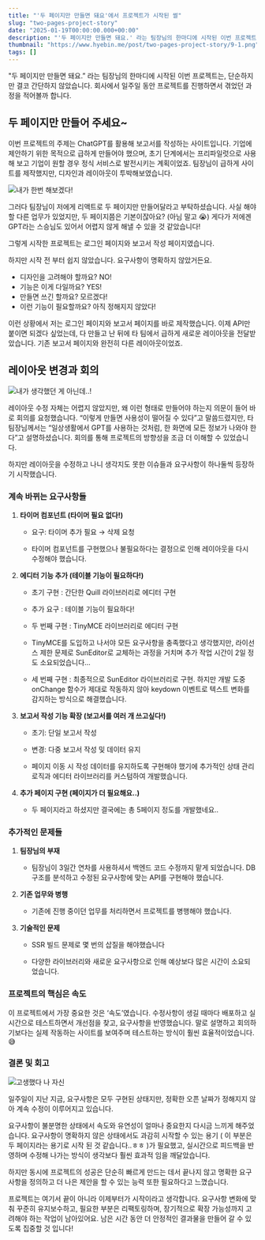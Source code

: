 ```yaml
---
title: "'두 페이지만 만들면 돼요'에서 프로젝트가 시작된 썰"
slug: "two-pages-project-story"
date: "2025-01-19T00:00:00.000+00:00"
description: "'두 페이지만 만들면 돼요.' 라는 팀장님의 한마디에 시작된 이번 프로젝트는, 단순하지만 결코 간단하지 않았습니다. 회사에서 일주일 동안 프로젝트를 진행하면서 겪었던 과정을 적어볼까 합니다."
thumbnail: "https://www.hyebin.me/post/two-pages-project-story/9-1.png"
tags: []
---
```


"두 페이지만 만들면 돼요.” 라는 팀장님의 한마디에 시작된 이번 프로젝트는, 단순하지만 결코 간단하지 않았습니다. 회사에서 일주일 동안 프로젝트를 진행하면서 겪었던 과정을 적어볼까 합니다.

## 두 페이지만 만들어 주세요~

이번 프로젝트의 주제는 ChatGPT를 활용해 보고서를 작성하는 사이트입니다. 기업에 제안하기 위한 목적으로 급하게 만들어야 했으며, 초기 단계에서는 프리파일럿으로 사용해 보고 기업이 원할 경우 정식 서비스로 발전시키는 계획이었죠. 팀장님이 급하게 사이트를 제작했지만, 디자인과 레이아웃이 투박해보였습니다.

![내가 한번 해보겠다!](/post/two-pages-project-story/9-1.png)

그러다 팀장님이 저에게 리액트로 두 페이지만 만들어달라고 부탁하셨습니다. 사실 해야 할 다른 업무가 있었지만, 두 페이지쯤은 기본이잖아요? (아님 말고 😭) 게다가 저에겐 GPT라는 스승님도 있어서 어렵지 않게 해낼 수 있을 것 같았습니다!

그렇게 시작한 프로젝트는 로그인 페이지와 보고서 작성 페이지였습니다.

하지만 시작 전 부터 쉽지 않았습니다. 요구사항이 명확하지 않았거든요.

- 디자인을 고려해야 할까요? NO!
- 기능은 이게 다일까요? YES!
- 만들면 쓰긴 할까요? 모르겠다!
- 이런 기능이 필요할까요? 아직 정해지지 않았다!

이런 상황에서 저는 로그인 페이지와 보고서 페이지를 바로 제작했습니다. 이제 API만 붙이면 되겠다 싶었는데, 다 만들고 난 뒤에 타 팀에서 급하게 새로운 레이아웃을 전달받았습니다. 기존 보고서 페이지와 완전히 다른 레이아웃이었죠.

## 레이아웃 변경과 회의

![내가 생각했던 게 아닌데..!](/post/two-pages-project-story/9-2.png)

레이아웃 수정 자체는 어렵지 않았지만, 왜 이런 형태로 만들어야 하는지 의문이 들어 바로 회의를 요청했습니다. “이렇게 만들면 사용성이 떨어질 수 있다”고 말씀드렸지만, 타 팀장님께서는 “일상생활에서 GPT를 사용하는 것처럼, 한 화면에 모든 정보가 나와야 한다”고 설명하셨습니다. 회의를 통해 프로젝트의 방향성을 조금 더 이해할 수 있었습니다.

하지만 레이아웃을 수정하고 나니 생각지도 못한 이슈들과 요구사항이 하나둘씩 등장하기 시작했습니다.

### 계속 바뀌는 요구사항들

1. **타이머 컴포넌트 (타이머 필요 없다!)**

   - 요구: 타이머 추가 필요 → 삭제 요청

   - 타이머 컴포넌트를 구현했으나 불필요하다는 결정으로 인해 레이아웃을 다시 수정해야 했습니다.

1. **에디터 기능 추가 (테이블 기능이 필요하다!)**

   - 초기 구현 : 간단한 Quill 라이브러리로 에디터 구현

   - 추가 요구 : 테이블 기능이 필요하다!

   - 두 번째 구현 : TinyMCE 라이브러리로 에디터 구현

   - TinyMCE를 도입하고 나서야 모든 요구사항을 충족했다고 생각했지만, 라이선스 제한 문제로 SunEditor로 교체하는 과정을 거치며 추가 작업 시간이 2일 정도 소요되었습니다…

   - 세 번째 구현 : 최종적으로 SunEditor 라이브러리로 구현. 하지만 개발 도중 onChange 함수가 제대로 작동하지 않아 keydown 이벤트로 텍스트 변화를 감지하는 방식으로 해결했습니다.

1. **보고서 작성 기능 확장 (보고서를 여러 개 쓰고싶다!)**

   - 초기: 단일 보고서 작성

   - 변경: 다중 보고서 작성 및 데이터 유지

   - 페이지 이동 시 작성 데이터를 유지하도록 구현해야 했기에 추가적인 상태 관리 로직과 에디터 라이브러리를 커스텀하여 개발했습니다.

1. **추가 페이지 구현 (페이지가 더 필요해요..)**

   - 두 페이지라고 하셨지만 결국에는 총 5페이지 정도를 개발했네요..

### 추가적인 문제들

1. **팀장님의 부재**

   - 팀장님이 3일간 연차를 사용하셔서 백엔드 코드 수정까지 맡게 되었습니다. DB 구조를 분석하고 수정된 요구사항에 맞는 API를 구현해야 했습니다.

1. **기존 업무와 병행**

   - 기존에 진행 중이던 업무를 처리하면서 프로젝트를 병행해야 했습니다.

1. **기술적인 문제**

   - SSR 빌드 문제로 몇 번의 삽질을 해야했습니다

   - 다양한 라이브러리와 새로운 요구사항으로 인해 예상보다 많은 시간이 소요되었습니다.

### **프로젝트의 핵심은 속도**

이 프로젝트에서 가장 중요한 것은 ‘속도’였습니다. 수정사항이 생길 때마다 배포하고 실시간으로 테스트하면서 개선점을 찾고, 요구사항을 반영했습니다. 말로 설명하고 회의하기보다는 실제 작동하는 사이트를 보여주며 테스트하는 방식이 훨씬 효율적이었습니다.😅

### 결론 및 회고

![고생했다 나 자신](/post/two-pages-project-story/9-3.png)

일주일이 지난 지금, 요구사항은 모두 구현된 상태지만, 정확한 오픈 날짜가 정해지지 않아 계속 수정이 이루어지고 있습니다.

요구사항이 불분명한 상태에서 속도와 유연성이 얼마나 중요한지 다시금 느끼게 해주었습니다. 요구사항이 명확하지 않은 상태에서도 과감히 시작할 수 있는 용기 ( 이 부분은 두 페이지라는 용기로 시작 된 것 같습니다..ㅎㅎ )가 필요했고, 실시간으로 피드백을 반영하며 수정해 나가는 방식이 생각보다 훨씬 효과적 임을 깨달았습니다.

하지만 동시에 프로젝트의 성공은 단순히 빠르게 만드는 데서 끝나지 않고 명확한 요구사항을 정의하고 더 나은 제안을 할 수 있는 능력 또한 필요하다고 느꼈습니다.

프로젝트는 여기서 끝이 아니라 이제부터가 시작이라고 생각합니다. 요구사항 변화에 맞춰 꾸준히 유지보수하고, 필요한 부분은 리팩토링하며, 장기적으로 확장 가능성까지 고려해야 하는 작업이 남아있어요. 남은 시간 동안 더 안정적인 결과물을 만들어 갈 수 있도록 집중할 것 입니다!